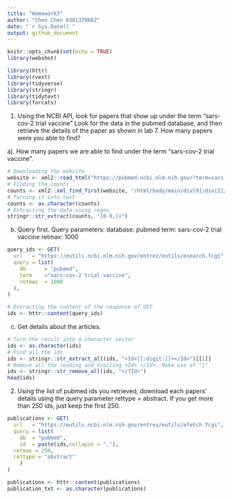 ```yaml
---
title: "Homework3"
author: "Chen Chen 6381370662"
date: "`r Sys.Date()`"
output: github_document
---
```


```r
knitr::opts_chunk$set(echo = TRUE)
library(webshot)
```

```r
library(httr)
library(rvest)
library(tidyverse)
library(stringr)
library(tidytext)
library(forcats)
```


1. Using the NCBI API, look for papers that show up under the term “sars-cov-2 trial vaccine” Look for the data in the pubmed database, and then retrieve the details of the paper as shown in lab 7. How many papers were you able to find?

a). How many papers we are able to find under the term “sars-cov-2 trial vaccine”.
```r
# Downloading the website
website <- xml2::read_html("https://pubmed.ncbi.nlm.nih.gov/?term=sars-cov-2+trial+vaccine")
# Finding the counts
counts <- xml2::xml_find_first(website, "/html/body/main/div[9]/div[2]/div[2]/div[1]/div[1]/span")
# Turning it into text
counts <- as.character(counts)
# Extracting the data using regex
stringr::str_extract(counts, "[0-9,]+")
```

b) Query first. Query parameters:
database: pubmed
term: sars-cov-2 trial vaccine
retmax: 1000
```r
query_ids <- GET(
  url   = "https://eutils.ncbi.nlm.nih.gov/entrez/eutils/esearch.fcgi",
  query = list(
    db      = "pubmed",
    term    ="sars-cov-2 trial vaccine",
    retmax  = 1000
  ), 
)

# Extracting the content of the response of GET
ids <- httr::content(query_ids)
```

c) Get details about the articles.
```r
# Turn the result into a character vector
ids <- as.character(ids)
# Find all the ids 
ids <- stringr::str_extract_all(ids, "<Id>[[:digit:]]+</Id>")[[1]]
# Remove all the leading and trailing <Id> </Id>. Make use of "|"
ids <- stringr::str_remove_all(ids, "</?Id>")
head(ids)
```

2. Using the list of pubmed ids you retrieved, download each papers’ details using the query parameter rettype = abstract. If you get more than 250 ids, just keep the first 250.
```r
publications <- GET(
  url   = "https://eutils.ncbi.nlm.nih.gov/entrez/eutils/efetch.fcgi",
  query = list(
    db  = "pubmed",
    id  = paste(ids,collapse = ","),
  retmax = 250,
  rettype = "abstract"
    )
)

publications <- httr::content(publications)
publication_txt <- as.character(publications)
```



